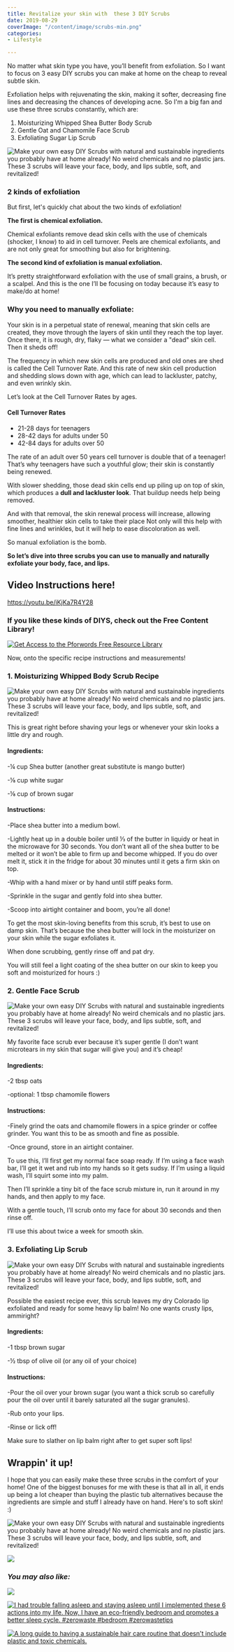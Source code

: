 ```yaml
---
title: Revitalize your skin with  these 3 DIY Scrubs
date: 2019-08-29
coverImage: "/content/image/scrubs-min.png"
categories:
- Lifestyle

---
```

No matter what skin type you have, you’ll benefit from exfoliation. So I want to focus on 3 easy DIY scrubs you can make at home on the cheap to reveal subtle skin.

Exfoliation helps with rejuvenating the skin, making it softer, decreasing fine lines and decreasing the chances of developing acne. So I'm a big fan and use these three scrubs constantly, which are:

1. Moisturizing Whipped Shea Butter Body Scrub
2. Gentle Oat and Chamomile Face Scrub
3. Exfoliating Sugar Lip Scrub

![Make your own easy DIY Scrubs with natural and sustainable ingredients you probably have at home already! No weird chemicals and no plastic jars. These 3 scrubs will leave your face, body, and lips subtle, soft, and revitalized! ](images/scrubs-min-1024x690.png)

### 2 kinds of exfoliation

But first, let's quickly chat about the two kinds of exfoliation!

**The first is chemical exfoliation.**

Chemical exfoliants remove dead skin cells with the use of chemicals (shocker, I know) to aid in cell turnover. Peels are chemical exfoliants, and are not only great for smoothing but also for brightening.

**The second kind of exfoliation is manual exfoliation.**

It’s pretty straightforward exfoliation with the use of small grains, a brush, or a scalpel. And this is the one I’ll be focusing on today because it’s easy to make/do at home!

### Why you need to manually exfoliate:

Your skin is in a perpetual state of renewal, meaning that skin cells are created, they move through the layers of skin until they reach the top layer. Once there, it is rough, dry, flaky — what we consider a "dead" skin cell. Then it sheds off!

The frequency in which new skin cells are produced and old ones are shed is called the Cell Turnover Rate. And this rate of new skin cell production and shedding slows down with age, which can lead to lackluster, patchy, and even wrinkly skin.

Let’s look at the Cell Turnover Rates by ages.

#### Cell Turnover Rates

- 21-28 days for teenagers
- 28-42 days for adults under 50
- 42-84 days for adults over 50

The rate of an adult over 50 years cell turnover is double that of a teenager! That’s why teenagers have such a youthful glow; their skin is constantly being renewed.

With slower shedding, those dead skin cells end up piling up on top of skin, which produces a **dull and lackluster look**. That buildup needs help being removed.

And with that removal, the skin renewal process will increase, allowing smoother, healthier skin cells to take their place Not only will this help with fine lines and wrinkles, but it will help to ease discoloration as well.

So manual exfoliation is the bomb.

**So let’s dive into three scrubs you can use to manually and naturally exfoliate your body, face, and lips.**

## Video Instructions here!

https://youtu.be/iKjKa7R4Y28

### If you like these kinds of DIYS, check out the Free Content Library!

[![Get Access to the Pforwords Free Resource Library](images/FREE-RESOURCE-LIBRARY-min.png)](https://mailchi.mp/be227f5f5cdc/freeresources)

Now, onto the specific recipe instructions and measurements!

### 1\. Moisturizing Whipped Body Scrub Recipe

![Make your own easy DIY Scrubs with natural and sustainable ingredients you probably have at home already! No weird chemicals and no plastic jars. These 3 scrubs will leave your face, body, and lips subtle, soft, and revitalized!](images/Whipped-Shea-Butter-Scrub-min-e1567095845603-1024x768.png)

This is great right before shaving your legs or whenever your skin looks a little dry and rough.

#### Ingredients:

\-¼ cup Shea butter (another great substitute is mango butter)

\-⅛ cup white sugar

\-⅛ cup of brown sugar

#### Instructions:

\-Place shea butter into a medium bowl.

\-Lightly heat up in a double boiler until ⅓ of the butter in liquidy or heat in the microwave for 30 seconds. You don’t want all of the shea butter to be melted or it won’t be able to firm up and become whipped. If you do over melt it, stick it in the fridge for about 30 minutes until it gets a firm skin on top.

\-Whip with a hand mixer or by hand until stiff peaks form.

\-Sprinkle in the sugar and gently fold into shea butter.

\-Scoop into airtight container and boom, you’re all done!

To get the most skin-loving benefits from this scrub, it’s best to use on damp skin. That’s because the shea butter will lock in the moisturizer on your skin while the sugar exfoliates it.

When done scrubbing, gently rinse off and pat dry.

You will still feel a light coating of the shea butter on our skin to keep you soft and moisturized for hours :)

### 2\. Gentle Face Scrub

![Make your own easy DIY Scrubs with natural and sustainable ingredients you probably have at home already! No weird chemicals and no plastic jars. These 3 scrubs will leave your face, body, and lips subtle, soft, and revitalized!](images/Face-Scrub-min-e1567096116990-1024x768.png)

My favorite face scrub ever because it’s super gentle (I don’t want microtears in my skin that sugar will give you) and it’s cheap!

#### Ingredients:

\-2 tbsp oats

\-optional: 1 tbsp chamomile flowers

#### Instructions:

\-Finely grind the oats and chamomile flowers in a spice grinder or coffee grinder. You want this to be as smooth and fine as possible.

\-Once ground, store in an airtight container.

To use this, I’ll first get my normal face soap ready. If I’m using a face wash bar, I’ll get it wet and rub into my hands so it gets sudsy. If I’m using a liquid wash, I’ll squirt some into my palm.

Then I’ll sprinkle a tiny bit of the face scrub mixture in, run it around in my hands, and then apply to my face.

With a gentle touch, I’ll scrub onto my face for about 30 seconds and then rinse off.

I’ll use this about twice a week for smooth skin.

### 3\. Exfoliating Lip Scrub

![Make your own easy DIY Scrubs with natural and sustainable ingredients you probably have at home already! No weird chemicals and no plastic jars. These 3 scrubs will leave your face, body, and lips subtle, soft, and revitalized!](images/Lip-Scrub-min-e1567096668426-1024x768.png)

Possible the easiest recipe ever, this scrub leaves my dry Colorado lip exfoliated and ready for some heavy lip balm! No one wants crusty lips, ammiright?

#### Ingredients:

\-1 tbsp brown sugar

\-½ tbsp of olive oil (or any oil of your choice)

#### Instructions:

\-Pour the oil over your brown sugar (you want a thick scrub so carefully pour the oil over until it barely saturated all the sugar granules).

\-Rub onto your lips.

\-Rinse or lick off!

Make sure to slather on lip balm right after to get super soft lips!

## Wrappin' it up!

I hope that you can easily make these three scrubs in the comfort of your home! One of the biggest bonuses for me with these is that all in all, it ends up being a lot cheaper than buying the plastic tub alternatives because the ingredients are simple and stuff I already have on hand. Here's to soft skin! :)

![Make your own easy DIY Scrubs with natural and sustainable ingredients you probably have at home already! No weird chemicals and no plastic jars. These 3 scrubs will leave your face, body, and lips subtle, soft, and revitalized!](images/DIY-SCRUBS-min-684x1024.png)

[![](images/GET-ACCESS-Bathroom-Checklist-1-min.png)](https://mailchi.mp/be227f5f5cdc/freeresources)

### _You may also like:_

[![](images/MAKE-UP-PIn-min-684x1024.png)](https://pforwords.com/sustainable-makeup-brands/)

[![I had trouble falling asleep and staying asleep until I implemented these 6 actions into my life. Now, I have an eco-friendly bedroom and promotes a better sleep cycle. #zerowaste #bedroom #zerowastetips](images/bedroom-3-min-684x1024.png)](https://pforwords.com/create-a-relaxing-bedroom-oasis-to-sleep-better/)

[![A long guide to having a sustainable hair care routine that doesn't include plastic and toxic chemicals.](images/hair-min-684x1024.png)](https://pforwords.com/hair-care-routine/)